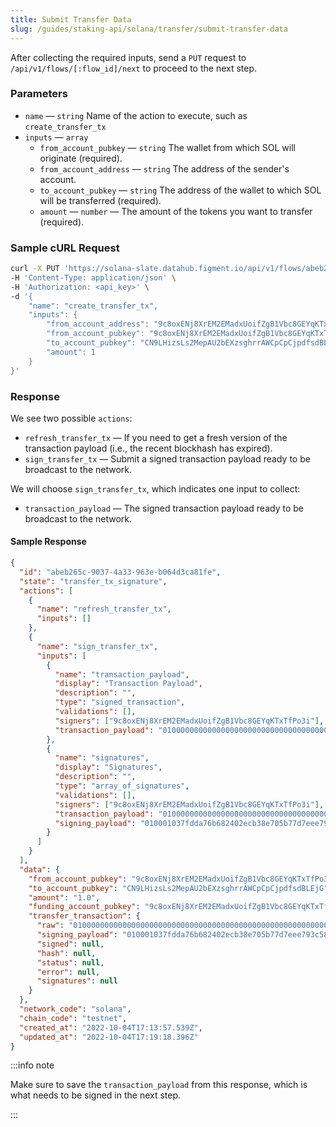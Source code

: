 ```yaml
---
title: Submit Transfer Data
slug: /guides/staking-api/solana/transfer/submit-transfer-data
---
```


After collecting the required inputs, send a `PUT` request to `/api/v1/flows/[:flow_id]/next` to proceed to the next step.

### Parameters

- `name` &mdash; `string` Name of the action to execute, such as `create_transfer_tx`
- `inputs` &mdash; `array`
  - `from_account_pubkey` &mdash; `string` The wallet from which SOL will originate (required).
  - `from_account_address` &mdash; `string` The address of the sender's account.
  - `to_account_pubkey` &mdash; `string` The address of the wallet to which SOL will be transferred (required).
  - `amount` &mdash; `number` &mdash; The amount of the tokens you want to transfer (required).

### Sample cURL Request

```bash {5-11}
curl -X PUT 'https://solana-slate.datahub.figment.io/api/v1/flows/abeb265c-9037-4a33-963e-b064d3ca81fe/next' \
-H 'Content-Type: application/json' \
-H 'Authorization: <api_key>' \
-d '{
    "name": "create_transfer_tx",
    "inputs": {
        "from_account_address": "9c8oxENj8XrEM2EMadxUoifZgB1Vbc8GEYqKTxTfPo3i",
        "from_account_pubkey": "9c8oxENj8XrEM2EMadxUoifZgB1Vbc8GEYqKTxTfPo3i",
        "to_account_pubkey": "CN9LHizsLs2MepAU2bEXzsghrrAWCpCpCjpdfsdBLEjG",
        "amount": 1
    }
}'
```

### Response

We see two possible `actions`:

- `refresh_transfer_tx` &mdash; If you need to get a fresh version of the transaction payload (i.e., the recent blockhash has expired).
- `sign_transfer_tx` &mdash; Submit a signed transaction payload ready to be broadcast to the network.

We will choose `sign_transfer_tx`, which indicates one input to collect:

- `transaction_payload` &mdash; The signed transaction payload ready to be broadcast to the network.

#### Sample Response

```json {19}
{
  "id": "abeb265c-9037-4a33-963e-b064d3ca81fe",
  "state": "transfer_tx_signature",
  "actions": [
    {
      "name": "refresh_transfer_tx",
      "inputs": []
    },
    {
      "name": "sign_transfer_tx",
      "inputs": [
        {
          "name": "transaction_payload",
          "display": "Transaction Payload",
          "description": "",
          "type": "signed_transaction",
          "validations": [],
          "signers": ["9c8oxENj8XrEM2EMadxUoifZgB1Vbc8GEYqKTxTfPo3i"],
          "transaction_payload": "0100000000000000000000000000000000000000000000000000000000000000000000000000000000000000000000000000000000000000000000000000000000010001037fdda76b682402ecb38e705b77d7eee793c587b6294a461c14ad89e7e161ade5a8db2cc1e3095d124006d9de8cc960372aef30ddca5a3ca39bca13209d9313ff0000000000000000000000000000000000000000000000000000000000000000e205f484bbe1bfc7a4deb58acc1f0762a1a655c9e7fe92315964edc08f99d10801020200010c0200000000ca9a3b00000000"
        },
        {
          "name": "signatures",
          "display": "Signatures",
          "description": "",
          "type": "array_of_signatures",
          "validations": [],
          "signers": ["9c8oxENj8XrEM2EMadxUoifZgB1Vbc8GEYqKTxTfPo3i"],
          "transaction_payload": "0100000000000000000000000000000000000000000000000000000000000000000000000000000000000000000000000000000000000000000000000000000000010001037fdda76b682402ecb38e705b77d7eee793c587b6294a461c14ad89e7e161ade5a8db2cc1e3095d124006d9de8cc960372aef30ddca5a3ca39bca13209d9313ff0000000000000000000000000000000000000000000000000000000000000000e205f484bbe1bfc7a4deb58acc1f0762a1a655c9e7fe92315964edc08f99d10801020200010c0200000000ca9a3b00000000",
          "signing_payload": "010001037fdda76b682402ecb38e705b77d7eee793c587b6294a461c14ad89e7e161ade5a8db2cc1e3095d124006d9de8cc960372aef30ddca5a3ca39bca13209d9313ff0000000000000000000000000000000000000000000000000000000000000000e205f484bbe1bfc7a4deb58acc1f0762a1a655c9e7fe92315964edc08f99d10801020200010c0200000000ca9a3b00000000"
        }
      ]
    }
  ],
  "data": {
    "from_account_pubkey": "9c8oxENj8XrEM2EMadxUoifZgB1Vbc8GEYqKTxTfPo3i",
    "to_account_pubkey": "CN9LHizsLs2MepAU2bEXzsghrrAWCpCpCjpdfsdBLEjG",
    "amount": "1.0",
    "funding_account_pubkey": "9c8oxENj8XrEM2EMadxUoifZgB1Vbc8GEYqKTxTfPo3i",
    "transfer_transaction": {
      "raw": "0100000000000000000000000000000000000000000000000000000000000000000000000000000000000000000000000000000000000000000000000000000000010001037fdda76b682402ecb38e705b77d7eee793c587b6294a461c14ad89e7e161ade5a8db2cc1e3095d124006d9de8cc960372aef30ddca5a3ca39bca13209d9313ff0000000000000000000000000000000000000000000000000000000000000000e205f484bbe1bfc7a4deb58acc1f0762a1a655c9e7fe92315964edc08f99d10801020200010c0200000000ca9a3b00000000",
      "signing_payload": "010001037fdda76b682402ecb38e705b77d7eee793c587b6294a461c14ad89e7e161ade5a8db2cc1e3095d124006d9de8cc960372aef30ddca5a3ca39bca13209d9313ff0000000000000000000000000000000000000000000000000000000000000000e205f484bbe1bfc7a4deb58acc1f0762a1a655c9e7fe92315964edc08f99d10801020200010c0200000000ca9a3b00000000",
      "signed": null,
      "hash": null,
      "status": null,
      "error": null,
      "signatures": null
    }
  },
  "network_code": "solana",
  "chain_code": "testnet",
  "created_at": "2022-10-04T17:13:57.539Z",
  "updated_at": "2022-10-04T17:19:18.396Z"
}
```

:::info note

Make sure to save the `transaction_payload` from this response, which is what needs to be signed in the next step.

:::
